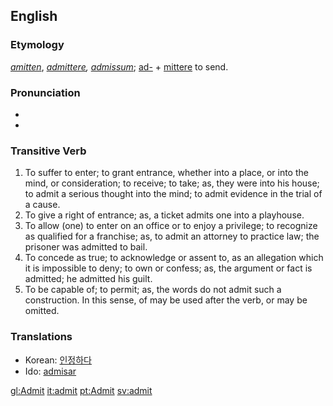 ==English==

===Etymology===
{{OE.}} ''[[amitten]]'', {{L.}} ''[[admittere]], [[admissum]]''; [[ad-]] + [[mittere]] to send.

===Pronunciation===
* {{IPA| [[WEAE]] /ædˈmɪt/}}
*{{audio|en-us-admit.ogg|Audio pronunciation}}

===Transitive Verb===
{{en-infl-reg-consonant|admit||t}}
# To suffer to enter; to grant entrance, whether into a place, or into the mind, or consideration; to receive; to take; as, they were into his house; to admit a serious  thought into the mind; to admit evidence in the trial of a cause.
# To give a right of entrance; as, a ticket admits one into a playhouse.
# To allow (one) to enter on an office or to enjoy a privilege; to recognize as qualified for a franchise; as, to admit an attorney to practice law; the prisoner was admitted to bail.
# To concede as true; to acknowledge or assent to, as an allegation which it is impossible to deny; to own or confess; as, the argument or fact is admitted; he admitted his guilt.
# To be capable of; to permit; as, the words do not admit such a construction. In this sense, of may be used after the verb, or may be omitted.

===Translations===
*Korean: [[인정하다]]
*Ido: [[admisar]]

[[gl:Admit]]
[[it:admit]]
[[pt:Admit]]
[[sv:admit]]